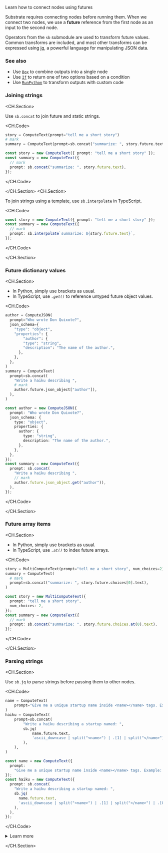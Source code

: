 
<Callout emoji="֍">Learn how to connect nodes using futures</Callout>

Substrate requires connecting nodes before running them. When we connect two nodes, we use a **future** reference from the first node as an input to the second node.

Operators from the `sb` submodule are used to transform future values. Common transforms are included, and most other transforms can be expressed using [jq](https://jqlang.github.io/jq/), a powerful language for manipulating JSON data.

### See also

- Use [`Box`](/reference/box) to combine outputs into a single node
- Use [`If`](/reference/if) to return one of two options based on a condition
- Use [`RunPython`](/reference/run-python) to transform outputs with custom code

### Joining strings

<CH.Section>

Use `sb.concat` to join future and static strings.

<CH.Code>

```python Python
story = ComputeText(prompt="tell me a short story")
# mark
summary = ComputeText(prompt=sb.concat("summarize: ", story.future.text))
```

```typescript TypeScript
const story = new ComputeText({ prompt: "tell me a short story" });
const summary = new ComputeText({
  // mark
  prompt: sb.concat("summarize: ", story.future.text),
});
```

</CH.Code>

</CH.Section>
<CH.Section>

To join strings using a template, use `sb.interpolate` in TypeScript.

<CH.Code>

```typescript TypeScript
const story = new ComputeText({ prompt: "tell me a short story" });
const summary = new ComputeText({
  // mark
  prompt: sb.interpolate`summarize: ${story.future.text}`,
});
```

</CH.Code>

</CH.Section>

### Future dictionary values

<CH.Section>

- In Python, simply use brackets as usual.
- In TypeScript, use _`.get()`_ to reference untyped future object values.

<CH.Code>

```python Python
author = ComputeJSON(
  prompt="Who wrote Don Quixote?",
  json_schema={
    "type": "object",
    "properties": {
        "author": {
        "type": "string",
        "description": "The name of the author.",
      },
    },
  },
)
summary = ComputeText(
  prompt=sb.concat(
    "Write a haiku describing ",
    # mark
    author.future.json_object["author"]),
  ),
)
```

```typescript TypeScript
const author = new ComputeJSON({
  prompt: "Who wrote Don Quixote?",
  json_schema: {
    type: "object",
    properties: {
      author: {
        type: "string",
        description: "The name of the author.",
      },
    },
  },
});
const summary = new ComputeText({
  prompt: sb.concat(
    "Write a haiku describing ",
    // mark
    author.future.json_object.get("author")),
  ),
});
```

</CH.Code>

</CH.Section>

### Future array items

<CH.Section>

- In Python, simply use brackets as usual.
- In TypeScript, use _`.at()`_ to index future arrays.

<CH.Code>

```python Python
story = MultiComputeText(prompt="tell me a short story", num_choices=2)
summary = ComputeText(
  # mark
  prompt=sb.concat("summarize: ", story.future.choices[0].text),
)
```

```typescript TypeScript
const story = new MultiComputeText({
  prompt: "tell me a short story",
  num_choices: 2,
});
const summary = new ComputeText({
  // mark
  prompt: sb.concat("summarize: ", story.future.choices.at(0).text),
});
```

</CH.Code>

</CH.Section>

### Parsing strings

<CH.Section>

Use `sb.jq` to parse strings before passing them to other nodes.

<CH.Code>

```python Python
name = ComputeText(
    prompt="Give me a unique startup name inside <name></name> tags. Example: <name>Hyphae</name><description>A startup that ... </description>",
)
haiku = ComputeText(
    prompt=sb.concat(
        "Write a haiku describing a startup named: ",
        sb.jq(
            name.future.text,
            'ascii_downcase | split("<name>") | .[1] | split("</name>") | .[0]',
        ),
    ),
)
```

```typescript TypeScript
const name = new ComputeText({
  prompt:
    "Give me a unique startup name inside <name></name> tags. Example: <name>Hyphae</name><description>A startup that ... </description>",
});
const haiku = new ComputeText({
  prompt: sb.concat(
    "Write a haiku describing a startup named: ",
    sb.jq(
      name.future.text,
      'ascii_downcase | split("<name>") | .[1] | split("</name>") | .[0]',
    ),
  ),
});
```

</CH.Code>

<details>
<summary>Learn more</summary>
The `jq` pipeline above is an example of what's possible using the [`jq` language](https://jqlang.github.io/jq/manual/#basic-filters).

- `jq` takes any JSON value as input and produces a JSON value as output. JSON values include dictionaries, arrays, strings, numbers, and booleans.
- The _`.`_ dot syntax can be used to filter by a data path: _`.[0].text`_
- The _`|`_ pipe operator is used to chain together `jq` expressions.

In this `jq` example, we're [downcasing](https://jqlang.github.io/jq/manual/#ascii_downcase-ascii_upcase) the string, [splitting](https://jqlang.github.io/jq/manual/#split-2) by the opening `<name>` tag, [indexing](https://jqlang.github.io/jq/manual/#array-index) the second item in the resulting array, splitting by the closing `</name>` tag, and finally returning the first value in the resulting array:

- `ascii_downcase | split("<name>") | .[1] | split("</name>") | .[0]`

Alternatively, you can use `jq`'s [capture](https://jqlang.github.io/jq/manual/#capture) function with a regular expression:

- `capture("<name>(?<content>.*?)</name>") | .content`
</details>

</CH.Section>
